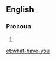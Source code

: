 ==English==

===Pronoun===
{{en-pron|pos=[[what]]-[[have]]-[[you]]}}

# {{alternative spelling of|what have you}}

[[et:what-have-you]]